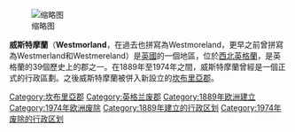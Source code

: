 {{otheruses|subject=英格蘭的一個郡|other=威斯特摩蘭的其它意思|威斯特摩兰}}
{{unreferenced|time=2019-01-16T09:22:28+00:00}}
{{noteTA
|1=zh:威斯特摩蘭; zh-tw:威斯摩蘭;
}}
[[File:EnglandWestmorlandTrad.png|缩略图]]

'''威斯特摩蘭'''（'''Westmorland'''，在過去也拼寫為Westmoreland，更早之前曾拼寫為Westmerland和Westmereland）是[[英國|英國]]的一個地區，位於[[西北英格蘭|西北英格蘭]]，是英格蘭的39個歷史上的郡之一。在1889年至1974年之間，威斯特摩蘭曾經是一個正式的行政區劃。之後威斯特摩蘭被併入新設立的[[坎布里亞郡|坎布里亞郡]]。

[[Category:坎布里亞郡|Category:坎布里亞郡]]
[[Category:英格兰废郡|Category:英格兰废郡]]
[[Category:1889年欧洲建立|Category:1889年欧洲建立]]
[[Category:1974年欧洲废除|Category:1974年欧洲废除]]
[[Category:1889年建立的行政区划|Category:1889年建立的行政区划]]
[[Category:1974年废除的行政区划|Category:1974年废除的行政区划]]